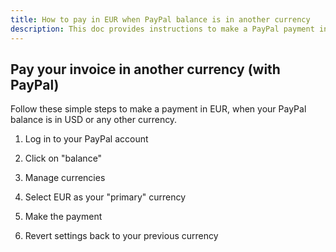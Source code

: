 ```yaml
---
title: How to pay in EUR when PayPal balance is in another currency
description: This doc provides instructions to make a PayPal payment in a different from your main currency.
---
```


## Pay your invoice in another currency (with PayPal)

Follow these simple steps to make a payment in EUR, when your PayPal balance is in USD or any other currency.

1. Log in to your PayPal account

2. Click on "balance"

3. Manage currencies

4. Select EUR as your "primary" currency

5. Make the payment

6. Revert settings back to your previous currency
